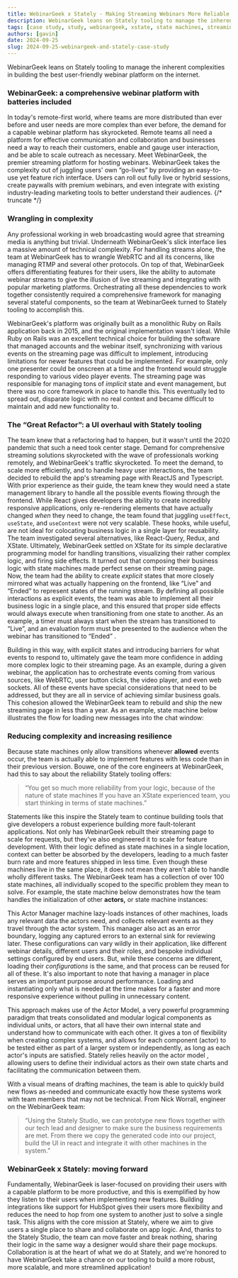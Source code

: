```yaml
---
title: WebinarGeek x Stately - Making Streaming Webinars More Reliable
description: WebinarGeek leans on Stately tooling to manage the inherent complexities in building the best user-friendly webinar platform on the internet. 
tags: [case study, study, webinargeek, xstate, state machines, streaming]
authors: [gavin]
date: 2024-09-25
slug: 2024-09-25-webinargeek-and-stately-case-study
---
```


WebinarGeek leans on Stately tooling to manage the inherent complexities in building the best user-friendly webinar platform on the internet. 

### WebinarGeek: a comprehensive webinar platform with batteries included

In today's remote-first world, where teams are more distributed than ever before and user needs are more complex than ever before, the demand for a capable webinar platform has skyrocketed. Remote teams all need a platform for effective communication and collaboration and businesses need a way to reach their customers, enable and gauge user interaction, and be able to scale outreach as necessary. Meet WebinarGeek, the premier streaming platform for hosting webinars. WebinarGeek takes the complexity out of juggling users' own “go-lives” by providing an easy-to-use yet feature rich interface. Users can roll out fully live or hybrid sessions, create paywalls with premium webinars, and even integrate with existing industry-leading marketing tools to better understand their audiences.
{/* truncate */}

### Wrangling in complexity

Any professional working in web broadcasting would agree that streaming media is anything but trivial. Underneath WebinarGeek's slick interface lies a massive amount of technical complexity. For handling streams alone, the team at WebinarGeek has to wrangle WebRTC and all its concerns, like managing RTMP and several other protocols. On top of that, WebinarGeek offers differentiating features for their users, like the ability to automate webinar streams to give the illusion of live streaming and integrating with popular marketing platforms. Orchestrating all these dependencies to work together consistently required a comprehensive framework for managing several stateful components, so the team at WebinarGeek turned to Stately tooling to accomplish this. 

WebinarGeek's platform was originally built as a monolithic Ruby on Rails application back in 2015, and the original implementation wasn't ideal. While Ruby on Rails was an excellent technical choice for building the software that managed accounts and the webinar itself, synchronizing with various events on the streaming page was difficult to implement, introducing limitations for newer features that could be implemented. For example, only one presenter could be onscreen at a time and the frontend would struggle responding to various video player events. The streaming page was responsible for managing tons of *implicit* state and event management, but there was no core framework in place to handle this. This eventually led to spread out, disparate logic with no real context and became difficult to maintain and add new functionality to.

### The “Great Refactor”: a UI overhaul with Stately tooling

The team knew that a refactoring had to happen, but it wasn't until the 2020 pandemic that such a need took center stage. Demand for comprehensive streaming solutions skyrocketed with the wave of professionals working remotely, and WebinarGeek's traffic skyrocketed. To meet the demand, to scale more efficiently, and to handle heavy user interactions,  the team decided to  rebuild the app's streaming page with ReactJS and Typescript. With prior experience as their guide, the team knew they would need a state management library to handle all the possible events flowing through the frontend. While React gives developers the ability to create incredibly responsive applications, only re-rendering elements that have actually changed *when* they need to change, the team found that juggling `useEffect`, `useState`, and `useContext` were not very scalable. These hooks, while useful, are not ideal for colocating business logic in a single layer for reusability. The team investigated several alternatives, like React-Query, Redux, and XState. Ultimately, WebinarGeek settled on XState for its simple declarative programming model for handling transitions, visualizing their rather complex logic, and firing side effects. It turned out that composing their business logic with state machines made perfect sense on their streaming page. Now, the team had the ability to create *explicit* states that more closely mirrored what was actually happening on the frontend, like “Live” and “Ended” to represent states of the running stream. By defining all possible interactions as explicit events, the team was able to implement all their business logic in a single place, and this ensured that proper side effects would always execute when transitioning from one state to another. As an example, a timer must always start when the stream has transitioned to “Live”, and an evaluation form must be presented to the audience when the webinar has transitioned to “Ended” .


Building in this way, with explicit states and introducing barriers for what events to respond to, ultimately gave the team more confidence in adding more complex logic to their streaming page. As an example, during a given webinar, the application has to orchestrate events coming from various sources, like WebRTC, user button clicks, the video player, and even web sockets. All of these events have special considerations that need to be addressed, but they are all in service of achieving similar business goals. This cohesion allowed the WebinarGeek team to rebuild and ship the new streaming page in less than a year. As an example, state machine below illustrates the flow for loading new messages into the chat window:

<EmbedMachine
  name="WebinarGeek Chat Machine"
  embedURL="https://stately.ai/registry/editor/embed/45388f0a-2585-432a-8598-0a946f4621f7?mode=design&machineId=afde01f8-1314-4590-b9be-2fd5dafe90d2"/>


### Reducing complexity and increasing resilience

Because state machines only allow transitions whenever **allowed** events occur, the team is actually able to implement features with less code than in their previous version. Bouwe, one of the core engineers at WebinarGeek, had this to say about the reliability Stately tooling offers: 

> “You get so much more reliability from your logic, because of the nature of state machines If you have an XState experienced team, you start thinking in terms of state machines.”
> 

Statements like this inspire the Stately team to continue building tools that give developers a robust experience building more fault-tolerant applications. Not only has WebinarGeek rebuilt their streaming page to scale for requests, but they've also engineered it to scale for feature development. With their logic defined as state machines in a single location, context can better be absorbed by the developers, leading to a much faster burn rate and more features shipped in less time. Even though these machines live in the same place, it does not mean they aren't able to handle wholly different tasks. The WebinarGeek team has a collection of over 100 state machines, all individually scoped to the specific problem they mean to solve. For example, the state machine below demonstrates how the team handles the initialization of other **actors,** or state machine instances:

<EmbedMachine
  name="WebinarGeek Actor Management Machine"
  embedURL="https://stately.ai/registry/editor/embed/1b48bbf1-6f7a-4847-b1e0-47ee5c283371?mode=design&machineId=de091123-5634-481b-aa18-ff9d254403ae"/>

This Actor Manager machine lazy-loads instances of other machines, loads any relevant data the actors need, and collects relevant events as they travel through the actor system. This manager also act as an error boundary, logging any captured errors to an external sink for reviewing later. These configurations can vary wildly in their application, like different webinar details, different users and their roles, and bespoke individual settings configured by end users. But, while these concerns are different, loading their *configurations* is the same, and that process can be reused for all of these. It's also important to note that having a manager in place serves an important purpose around performance. Loading and instantiating only what is needed at the time makes for a faster and more responsive experience without pulling in unnecessary content. 

This approach makes use of the Actor Model, a very powerful programming paradigm that treats consolidated and modular logical components as individual units, or actors, that all have their own internal state and understand how to communicate with each other. It gives a ton of flexibility when creating complex systems, and allows for each component (actor) to be tested either as part of a larger system or independently, as long as each actor's inputs are satisfied. Stately relies heavily on the actor model , allowing users to define their individual actors as their own state charts and facilitating the communication between them. 

With a visual means of drafting machines, the team is able to quickly build new flows as-needed and communicate exactly how these systems work with team members that may not be technical. From Nick Worrall, engineer on the WebinarGeek team:

> “Using the Stately Studio, we can prototype new flows together with our tech lead and designer to make sure the business requirements are met. From there we copy the generated code into our project, build the UI in react and integrate it with other machines in the system.”
> 

### WebinarGeek x Stately: moving forward

Fundamentally, WebinarGeek is laser-focused on providing their users with a capable platform to be more productive, and this is exemplified by how they listen to their users when implementing new features. Building integrations like support for HubSpot gives their users more flexibility and reduces the need to hop from one system to another just to solve a single task. This aligns with the core mission at Stately, where we aim to give users a single place to share and collaborate on app logic. And, thanks to the Stately Studio, the team can move faster and break nothing, sharing their logic in the same way a designer would share their page mockups. Collaboration is at the heart of what we do at Stately, and we're honored to have WebinarGeek take a chance on our tooling to build a more robust, more scalable, and more streamlined application!